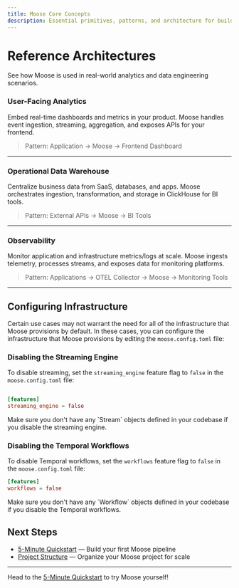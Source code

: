 ```yaml
---
title: Moose Core Concepts
description: Essential primitives, patterns, and architecture for building with Moose.
---
```



# Reference Architectures
See how Moose is used in real-world analytics and data engineering scenarios.

### User-Facing Analytics

<ZoomImg light="/ref_arch_user_facing_analytics_light.png" dark="/ref_arch_user_facing_analytics_dark.png" alt="User-Facing Analytics Architecture" />

Embed real-time dashboards and metrics in your product. Moose handles event ingestion, streaming, aggregation, and exposes APIs for your frontend.

> Pattern: Application → Moose → Frontend Dashboard

---

### Operational Data Warehouse

<ZoomImg light="/ref_arch_op_dw_light.png" dark="/ref_arch_op_dw.png" alt="Data Warehouse Architecture" />

Centralize business data from SaaS, databases, and apps. Moose orchestrates ingestion, transformation, and storage in ClickHouse for BI tools.

> Pattern: External APIs → Moose → BI Tools

---

### Observability

<ZoomImg light="/ref_arch_observability_light.png" dark="/ref_arch_observability.png" alt="Observability Architecture" />

Monitor application and infrastructure metrics/logs at scale. Moose ingests telemetry, processes streams, and exposes data for monitoring platforms.

> Pattern: Applications → OTEL Collector → Moose → Monitoring Tools

---

## Configuring Infrastructure
Certain use cases may not warrant the need for all of the infrastructure that Moose provisions by default. In these cases, you can configure the infrastructure that Moose provisions by editing the `moose.config.toml` file:

### Disabling the Streaming Engine

To disable streaming, set the `streaming_engine` feature flag to `false` in the `moose.config.toml` file:

```toml filename="moose.config.toml" copy

[features]
streaming_engine = false
```

<Callout type="warning" title="Streams won't work">
Make sure you don't have any `Stream` objects defined in your codebase if you disable the streaming engine.
</Callout>

### Disabling the Temporal Workflows

To disable Temporal workflows, set the `workflows` feature flag to `false` in the `moose.config.toml` file:

```toml filename="moose.config.toml" copy
[features]
workflows = false
```

<Callout type="warning" title="Workflows won't work">
Make sure you don't have any `Workflow` objects defined in your codebase if you disable the Temporal workflows.
</Callout>


## Next Steps

- [5-Minute Quickstart](/moose/getting-started/quickstart) — Build your first Moose pipeline
- [Project Structure](/moose/getting-started/project-structure) — Organize your Moose project for scale

---

<Callout type="success" title="Ready to build?">
  Head to the <a href="/moose/getting-started/quickstart">5-Minute Quickstart</a> to try Moose yourself!
</Callout>
